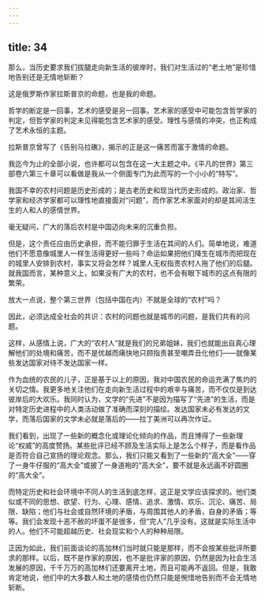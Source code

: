```yaml
---
---
---
```

title: 34
---




那么，当历史要求我们拔腿走向新生活的彼岸时，我们对生活过的“老土地”是珍惜地告别还是无情地斩断？

这是俄罗斯作家拉斯普京的命题，也是我的命题。

哲学的断定是一回事，艺术的感受是另一回事。艺术家的感受中可能包含哲学家的判定，但哲学家的判定未见得能包含艺术家的感受。理性与感情的冲突，也正构成了艺术永恒的主题。

拉斯普京曾写了《告别马拉礁》，揭示的正是这一痛苦而富于激情的命题。

我迄今为止的全部小说，也许都可以包含在这一大主题之中。《平凡的世界》第三部卷六第三十章可以看做是我从一个侧面专门为此而写的一个小小的“特写”。

我国不幸的农村问题是历史形成的；是古老历史和现当代历史形成的。政治家、哲学家和经济学家都可以理性地直接面对“问题”，而作家艺术家面对的却是其间活生生的人和人的感情世界。

毫无疑问，广大的落后农村是中国迈向未来的沉重负担。

但是，这个责任应由历史承担，而不能归罪于生活在其间的人们。简单地说，难道他们不愿意像城里人一样生活得更好一些吗？命运如果把他们降生在城市而把现在的城里人安排到农村，事实又将会怎样？城里人无权指责农村人拖了他们的后腿。就我国而言，某种意义上，如果没有广大的农村，也不会有眼下城市的这点有限的繁荣。

放大一点说，整个第三世界（包括中国在内）不就是全球的“农村”吗？

因此，必须达成全社会的共识：农村的问题也就是城市的问题，是我们共有的问题。

这样，从感情上说，广大的“农村人”就是我们的兄弟姐妹，我们也就能出自真心理解他们的处境和痛苦，而不是优越而痛快地只顾指责甚至嘲弄丑化他们——就像某些发达国家对待不发达国家一样。

作为血统的农民的儿子，正是基于以上的原因，我对中国农民的命运充满了焦灼的关切之情。我更多地关注他们在走向新生活过程中的艰辛与痛苦，而不仅仅是到达彼岸后的大欢乐。我同时认为，文学的“先进”不是因为描写了“先进”的生活，而是对特定历史进程中的人类活动做了准确而深刻的描绘。发达国家未必有发达的文学，而落后国家的文学未必就是落后的——拉丁美洲可以再次作证。

我们看到，出现了一些新的概念化或理论化倾向的作品，而且博得了一些新理论“权威”的高度赞扬。某些批评已经不顾及生活实际上是怎么个样子，而是看作品是否符合自己宣扬的理论观念。那么，我们只能又看到了一些新的“高大全”——穿了一身牛仔服的“高大全”或披了一身道袍的“高大全”，要不就是永远画不好圆圈的“高大全”。

而特定历史和社会环境中不同人的生活到底怎样，这正是文学应该探求的。他们类似或不同的思想、欲望、行为、心理、感情、追求、激情、欢乐、沉沦、痛苦、局限、缺陷；他们与社会或自然环境的矛盾，与周围其他人的矛盾，自身的矛盾；等等。我们会发现十恶不赦的坏蛋不是很多，但“完人”几乎没有。这就是实际生活中的人。他们不可能超越历史、社会现实和个人的种种局限。

正因为如此，我们前面谈论的高加林们当时就只能是那样，而不会按某些批评所要求的那样。以后，既不是作家的原因，也不是批评家的原因，仍然是因为社会生活发展的原因，千千万万的高加林们还要离开土地，而且可能再不返回。但是，我敢肯定地说，他们中的大多数人和土地的感情也仍然只能是惋惜地告别而不会无情地斩断。
